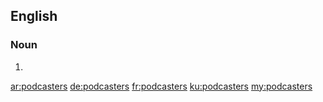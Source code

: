 ==English==

===Noun===
{{head|en|noun plural form}}

# {{plural of|podcaster|lang=en}}

[[ar:podcasters]]
[[de:podcasters]]
[[fr:podcasters]]
[[ku:podcasters]]
[[my:podcasters]]